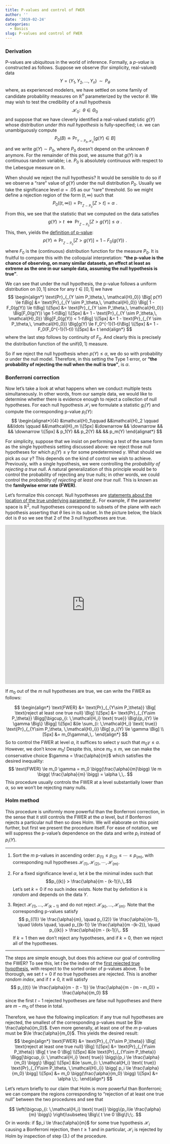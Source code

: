 ```yaml
---
title: P-values and control of FWER
author: ''
date: '2019-02-24'
categories:
  - Basics
slug: P-values and control of FWER
---
```


### Derivation

P-values are ubiquitous in the world of inference. Formally, a _p-value_ is constructed as follows. Suppose we observe (for simplicity, real-valued) data
$$
Y = (Y_1, Y_2, \ldots, Y_n) \; \; \sim \; \; P_\theta
$$
where, as experienced modelers, we have settled on some family of candidate probability measures on $\mathbb{R}^n$ parameterized by the vector $\theta$. We may wish to test the credibility of a null hypothesis
$$
\mathcal{H}_0 : \;\; \theta \in \Theta_0
$$
and suppose that we have cleverly identified a real-valued statistic $g(Y)$ whose distribution _under this null hypothesis_ is fully-specified; i.e. we can unambiguously compute
$$
P_0(B) \doteq \text{Pr}_{_{Y \sim P_\theta,\, \mathcal{H}_0}}\Big[g(Y) \in B \Big]
$$
and we write $g(Y) \sim P_0$, where $P_0$ doesn't depend on the unknown $\theta$ anymore. For the remainder of this post, we assume that $g(Y)$ is a continuous random variable; i.e. $P_0$ is absolutely continuous with respect to the Lebesgue measure on $\mathbb{R}$. 

When should we reject the null hypothesis? It would be sensible to do so if we observe a "rare" value of $g(Y)$ under the null distribution $P_0$. Usually we take the significance level $\alpha = .05$ as our "rare" threshold. So we might define a rejection region of the form $(t, \infty)$ such that 
$$
P_0\Big((t, \infty)\Big) = \text{Pr}_{_{Z\sim P_0}} \Big[Z > t \Big] = \alpha\,\,.
$$
From this, we see that the statistic that we computed on the data satisfies
$$
g(Y) > t  \;\; \iff \;\; \text{Pr}_{_{Z\sim P_0}}\Big[Z > g(Y) \Big] \le \alpha\,\,.
$$
This, then, yields the <u>definition of p-value</u>:
$$
p(Y) \doteq \text{Pr}_{_{Z\sim P_0}}\Big[Z > g(Y) \Big] = 1 - F_0(g(Y))\,\,.
$$
where $F_0$ is the (continuous) distribution function for the measure $P_0$. It is fruitful to compare this with the colloquial interpretation: __"the p-value is the chance of observing, on many similar datasets, an effect at least as extreme as the one in our sample data, assuming the null hypothesis is true"__.  

We can see that under the null hypothesis, the p-value follows a uniform distribution on $[0,1]$ since for any $t\in [0,1]$ we have
$$
\begin{align*}
\text{Pr}_{_{Y \sim P_\theta,\, \mathcal{H}_0}} \Big[ p(Y) \le t\Big] &= 
\text{Pr}_{_{Y \sim P_\theta,\, \mathcal{H}_0}} \Big[ 1 - F_0(g(Y)) \le t\Big] \\[5px]
&= \text{Pr}_{_{Y \sim P_\theta,\, \mathcal{H}_0}} \Big[F_0(g(Y)) \ge 1-t\Big] \\[5px]
&= 1 - \text{Pr}_{_{Y \sim P_\theta,\, \mathcal{H}_0}} \Big[F_0(g(Y)) < 1-t\Big] \\[5px]
&= 1 - \text{Pr}_{_{Y \sim P_\theta,\, \mathcal{H}_0}} \Big[g(Y) \le F_0^{-1}(1-t)\Big] \\[5px]
&= 1 - F_0(F_0^{-1}(1-t)) \\[5px]
&= t
\end{align*}
$$
where the last step follows by continuity of $F_0$. And clearly this is precisely the distribution function of the $\text{unif}(0,1)$ measure. 

So if we reject the null hypothesis when $p(Y) \le \alpha$, we do so with probability $\alpha$ under the null model. Therefore, in this setting the Type 1 error, or __"the probability of rejecting the null when the null is true"__, is $\alpha$.  

### Bonferroni correction

Now let's take a look at what happens when we conduct multiple tests simultaneously. In other words, from our sample data, we would like to determine whether there is evidence enough to reject a collection of null hypotheses. For each null hypothesis $\mathcal{H}_i$ we formulate a statistic $g_i(Y)$ and compute the corresponding p-value $p_i(Y)$:
$$
\begin{alignat*}{4}
&\mathcal{H}_1\qquad &&\mathcal{H}_2 \qquad &&\ldots \qquad &&\mathcal{H}_m \\[5px]
&\downarrow && \downarrow  && && \downarrow \\[5px]
& p_1(Y) && p_2(Y) && && p_m(Y)
\end{alignat*}
$$

For simplicity, suppose that we insist on performing a test of the same form as the single hypothesis setting discussed above: we reject those null hypotheses for which $p_i(Y) \le \gamma$ for some predetermined $\gamma$. What should we pick as our $\gamma$? This depends on the kind of control we wish to achieve. Previously, with a single hypothesis, we were controlling the _probability of rejecting a true null_. A natural generalization of this principle would be to control the probability of rejecting any true nulls; in other words, we could control the _probability of rejecting at least one true null_. This is known as the __familywise error rate (FWER)__.

Let's formalize this concept. Null hypotheses are <u>statements about the location of the true underlying parameter $\theta$ </u>. For example, if the parameter space is $\mathbb{R}^2$, null hypotheses correspond to subsets of the plane with each hypothesis asserting that $\theta$ lies in its subset. In the picture below, the black dot is $\theta$ so we see that $2$ of the $3$ null hypotheses are true. 

<iframe src="https://www.desmos.com/calculator/4laiy3c8is?embed" width="500px" height="500px" style="border: 1px solid #ccc" frameborder=0></iframe>


If $m_0$ out of the $m$ null hypotheses are true, we can write the FWER as follows:

$$
\begin{align*}
\text{FWER} &= \text{Pr}_{_{Y\sim P_\theta}} \Big[ \text{reject at least one true null} \Big] \\[5px] 
&= \text{Pr}_{_{Y\sim P_\theta}} \Bigg[\bigcup_{i: \,\mathcal{H_i} \text{ true}} \Big\{p_i(Y) \le \gamma \Big\} \Bigg] \\[5px]
&\le \sum_{i: \,\mathcal{H_i} \text{ true}} \text{Pr}_{_{Y\sim P_\theta, \,\mathcal{H}_i}} \Big[ p_i(Y) \le \gamma  \Big] \\[5px]
&= m_0\gamma\,\,.
\end{align*}
$$
So to control the FWER at level $\alpha$, it suffices to select $\gamma$ such that $m_0 \gamma \le \alpha$. However, we don't know $m_0$! Despite this, since $m_0 \le m$, we can make the conservative choice $\gamma = \frac{\alpha}{m}$ which satisfies the desired inequality:
$$
\text{FWER} \le m_0 \gamma = m_0 \bigg(\frac{\alpha}{m}\bigg) \le m \bigg( \frac{\alpha}{m} \bigg) = \alpha \,\,.
$$
This procedure usually controls the FWER at a level substantially lower than $\alpha$, so we won't be rejecting many nulls. 


### Holm method

This procedure is uniformly more powerful than the Bonferroni correction, in the sense that it still controls the FWER at the $\alpha$ level, but if Bonferroni rejects a particular null then so does Holm. We will elaborate on this point further, but first we present the procedure itself. For ease of notation, we will suppress the p-value's dependence on the data and write $p_i$ instead of $p_i(Y)$. 

***

1. Sort the $m$ p-values in ascending order: $p_{(1)} \le p_{(2)} \le \cdots \le p_{(m)}$, with corresponding null hypotheses $\mathcal{H}_{(1)}, \mathcal{H}_{(2)}, \cdots, \mathcal{H}_{(m)}$. 

2. For a fixed significance level $\alpha$, let $k$ be the minimal index such that 
$$p_{(k)} > \frac{\alpha}{m - (k-1)}\,\,.$$
Let's set $k = 0$ if no such index exists. Note that by definition $k$ is _random_ and depends on the data $Y$. 
3. Reject $\mathcal{H}_{(1)}, \ldots, \mathcal{H}_{(k-1)}$ and do not reject $\mathcal{H}_{(k)}, \ldots , \mathcal{H}_{(m)}$. Note that the corresponding p-values satisfy 
$$
p_{(1)} \le \frac{\alpha}{m}, \quad p_{(2)} \le \frac{\alpha}{m-1}, \quad \ldots \quad,  \quad p_{(k-1)} \le  \frac{\alpha}{m -(k-2)}, \quad p_{(k)} >  \frac{\alpha}{m - (k-1)}\,.
$$
If $k=1$ then we don't reject any hypotheses, and if $k=0$, then we reject all of the hypotheses. 

***

The steps are simple enough, but does this achieve our goal of controlling the FWER? To see this, let $t$ be the index of the <u>first rejected true hypothesis</u>, with respect to the sorted order of p-values above. To be thorough, we set $t = 0$ if no true hypotheses are rejected. This is another _random index_, and if $t \ne 0$, it will satisfy 
$$
p_{(t)} \le \frac{\alpha}{m - (t - 1)} \le \frac{\alpha}{m - (m - m_0)} = \frac{\alpha}{m_0} 
$$
since the first $t-1$ rejected hypotheses are false null hypotheses and there are $m - m_0$ of these in total.

Therefore, we have the following implication: if any true null hypotheses are rejected, the smallest of the corresponding p-values must be $\le \frac{\alpha}{m_0}$. Even more generally, at least one of the $m$ p-values must be $\le \frac{\alpha}{m_0}$. This yields the desired result: 
$$
\begin{align*}
\text{FWER} &= \text{Pr}_{_{Y\sim P_\theta}} \Big[ \text{reject at least one true null} \Big] \\[5px]
&= \text{Pr}_{_{Y\sim P_\theta}} \Big[ t \ne 0 \Big] \\[5px]
&\le \text{Pr}_{_{Y\sim P_\theta}} \Bigg[\bigcup_{i: \,\mathcal{H_i} \text{ true}} \bigg\{p_i \le \frac{\alpha}{m_0} \bigg\} \Bigg] \\[5px]
&\le \sum_{i: \,\mathcal{H_i} \text{ true}} \text{Pr}_{_{Y\sim P_\theta, \,\mathcal{H}_i}} \bigg[ p_i \le \frac{\alpha}{m_0}  \bigg] \\[5px]
&= m_0 \bigg(\frac{\alpha}{m_0} \bigg) \\[5px]
&= \alpha \;\;.
\end{align*}
$$

Let's return briefly to our claim that Holm is more powerful than Bonferroni; we can compare the regions corresponding to "rejection of at least one true null" between the two procedures and see that

$$
\left(\bigcup_{i: \,\mathcal{H_i} \text{ true}} \bigg\{p_i\le \frac{\alpha}{m} \bigg\} \right)\subseteq
\Big\{ t \ne 0  \Big\}\;\;.
$$
Or in words: if $p_i \le \frac{\alpha}{m}$ for some true hypothesis $\mathcal{H}_i$ causing a Bonferroni rejection, then $t\ge 1$ and in particular, $\mathcal{H}_i$ is rejected by Holm by inspection of step (3.) of the procedure.  












